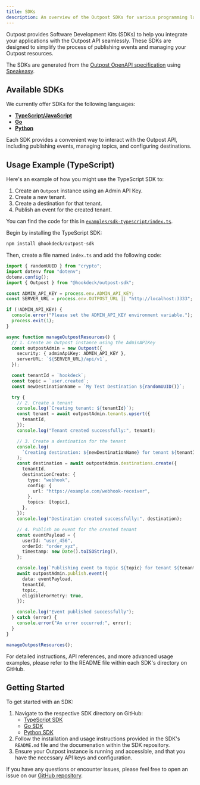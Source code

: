 ```yaml
---
title: SDKs
description: An overview of the Outpost SDKs for various programming languages.
---
```


Outpost provides Software Development Kits (SDKs) to help you integrate your applications with the Outpost API seamlessly. These SDKs are designed to simplify the process of publishing events and managing your Outpost resources.

The SDKs are generated from the <a href="./apis/openapi.yaml">Outpost OpenAPI specification</a> using [Speakeasy](https://speakeasy.com).

## Available SDKs

We currently offer SDKs for the following languages:

- **[TypeScript/JavaScript](https://github.com/hookdeck/outpost/tree/main/sdks/outpost-typescript)**
- **[Go](https://github.com/hookdeck/outpost/tree/main/sdks/outpost-go)**
- **[Python](https://github.com/hookdeck/outpost/tree/main/sdks/outpost-python)**

Each SDK provides a convenient way to interact with the Outpost API, including publishing events, managing topics, and configuring destinations.

## Usage Example (TypeScript)

Here's an example of how you might use the TypeScript SDK to:

1. Create an `Outpost` instance using an Admin API Key.
2. Create a new tenant.
3. Create a destination for that tenant.
4. Publish an event for the created tenant.

You can find the code for this in [`examples/sdk-typescript/index.ts`](https://github.com/hookdeck/outpost/tree/main/examples/sdk-typescript/index.ts).

Begin by installing the TypeScript SDK:

```bash
npm install @hookdeck/outpost-sdk
```

Then, create a file named `index.ts` and add the following code:

```typescript
import { randomUUID } from "crypto";
import dotenv from "dotenv";
dotenv.config();
import { Outpost } from "@hookdeck/outpost-sdk";

const ADMIN_API_KEY = process.env.ADMIN_API_KEY;
const SERVER_URL = process.env.OUTPOST_URL || "http://localhost:3333";

if (!ADMIN_API_KEY) {
  console.error("Please set the ADMIN_API_KEY environment variable.");
  process.exit(1);
}

async function manageOutpostResources() {
  // 1. Create an Outpost instance using the AdminAPIKey
  const outpostAdmin = new Outpost({
    security: { adminApiKey: ADMIN_API_KEY },
    serverURL: `${SERVER_URL}/api/v1`,
  });

  const tenantId = `hookdeck`;
  const topic = `user.created`;
  const newDestinationName = `My Test Destination ${randomUUID()}`;

  try {
    // 2. Create a tenant
    console.log(`Creating tenant: ${tenantId}`);
    const tenant = await outpostAdmin.tenants.upsert({
      tenantId,
    });
    console.log("Tenant created successfully:", tenant);

    // 3. Create a destination for the tenant
    console.log(
      `Creating destination: ${newDestinationName} for tenant ${tenantId}...`
    );
    const destination = await outpostAdmin.destinations.create({
      tenantId,
      destinationCreate: {
        type: "webhook",
        config: {
          url: "https://example.com/webhook-receiver",
        },
        topics: [topic],
      },
    });
    console.log("Destination created successfully:", destination);

    // 4. Publish an event for the created tenant
    const eventPayload = {
      userId: "user_456",
      orderId: "order_xyz",
      timestamp: new Date().toISOString(),
    };

    console.log(`Publishing event to topic ${topic} for tenant ${tenantId}...`);
    await outpostAdmin.publish.event({
      data: eventPayload,
      tenantId,
      topic,
      eligibleForRetry: true,
    });

    console.log("Event published successfully");
  } catch (error) {
    console.error("An error occurred:", error);
  }
}

manageOutpostResources();
```

For detailed instructions, API references, and more advanced usage examples, please refer to the README file within each SDK's directory on GitHub.

## Getting Started

To get started with an SDK:

1.  Navigate to the respective SDK directory on GitHub:
    - [TypeScript SDK](https://github.com/hookdeck/outpost/tree/main/sdks/outpost-typescript)
    - [Go SDK](https://github.com/hookdeck/outpost/tree/main/sdks/outpost-go)
    - [Python SDK](https://github.com/hookdeck/outpost/tree/main/sdks/outpost-python)
2.  Follow the installation and usage instructions provided in the SDK's `README.md` file and the documenation within the SDK repository.
3.  Ensure your Outpost instance is running and accessible, and that you have the necessary API keys and configuration.

If you have any questions or encounter issues, please feel free to open an issue on our [GitHub repository](https://github.com/hookdeck/outpost/issues).
